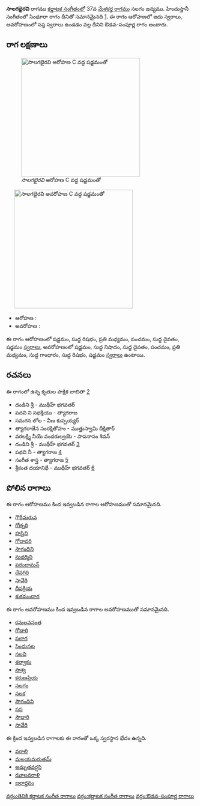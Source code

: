{{Infobox ragam
	| name          	= సాలగభైరవి
	| synonym	    	= 
	| mela          	= 
	| chakra        	= 
	| janaka        	= 
	| type          	= ఔడవ-సంపూర్ణ
	| arohanam      	= {{svaraC|S|R1|M2|P|D1|S'}} 
	| avarohanam    	= {{svaraC|S'|N1|D1|P|M2|G1|R1|S}}
	| jeeva         	=
	| chhaya        	=
	| nyasa         	=
	| vishesha      	= 
	| equivalent  		= సింధూరా
}}
{{కర్ణాటక సంగీత రాగాలు}}
'''సాలగభైరవి''' రాగము [[కర్ణాటక సంగీతం]]లో 37వ [[మేళకర్త రాగము]] సలగం జన్యము.  హిందుస్తానీ సంగీతంలో సింధూరా రాగం దీనితో సమానమైనది [https://karnatik.com/hcragatable.shtml]. ఈ రాగం ఆరోహణలో ఐదు స్వరాలు, అవరోహణంలో సప్త స్వరాలు ఉండడం వల్ల దీనిని ఔడవ-సంపూర్ణ రాగం అంటారు.


==రాగ లక్షణాలు==
[[Image:salagabhairavi_ar_kb2wiki.png|thumb|right|316px|''సాలగభైరవి'' ఆరోహణ C వద్ద షడ్జమంతో]]
	[[Image:salagabhairavi_av_kb2wiki.png|thumb|right|316px|''సాలగభైరవి'' అవరోహణ C వద్ద షడ్జమంతో]]

* ఆరోహణ : {{svaraC|S|R1|M2|P|D1|S'}} 
* అవరోహణ : {{svaraC|S'|N1|D1|P|M2|G1|R1|S}}

ఈ రాగం ఆరోహణంలో షడ్జమం, సుద్ద  రిషభం, ప్రతి మధ్యమం, పంచమం, సుద్ద దైవతం, షడ్జమం [[స్వరాలు]], అవరోహణంలో షడ్జమం, సుద్ద నిషాదం, సుద్ద దైవతం, పంచమం, ప్రతి మధ్యమం, సుద్ద  గాంధారం, సుద్ద  రిషభం, షడ్జమం [[స్వరాలు]] ఉంటాయి.

==రచనలు==
ఈ రాగంలో ఉన్న కృతుల పాక్షిక జాబితా [https://github.com/ssrihari/ragavardhini/blob/master/ragas/kritis.psv]
* దండిని శ్రీ - ముథీహ్ భగవతర్
* పదవి ని  సభక్తియు - త్యాగరాజ
* సమగన లోల - వీణ కుప్పయ్యర్
* త్యాగరాజేన సంరక్షితోహం - ముత్తుస్వామి దీక్షితార్
* వరలక్ష్మి నీయె వందరుల్వయె - పాపనాసం  శివన్
* దండిని శ్రీ - ముథీహ్ భగవతర్ [http://www.karnatik.com/c2037.shtml]
* పథవి నీ - త్యాగరాజ [http://www.karnatik.com/c2690.shtml]
* సంగీత శాస్త్ర - త్యాగరాజ [http://www.karnatik.com/c2810.shtml]
* శ్రీకంత దయానిధే - ముథీహ్ భగవతర్ [http://www.karnatik.com/c1909.shtml]




==పోలిన రాగాలు==
ఈ రాగం ఆరోహణము కింద ఇవ్వబడిన రాగాల ఆరోహణముతో సమానమైనది.
* [[గౌరీమరువ]]
* [[గోత్నరి]]
* [[హస్తిని]]
* [[గోదావరి]]
* [[సౌగంధిని]]
* [[సుధర్మిని]]
* [[ పరందామన్]]
* [[దేవగిరి]]
* [[సావేరి]]
* [[దీపక్రియ]]
* [[శుకమందార]]

ఈ రాగం అవరోహణము కింద ఇవ్వబడిన రాగాల అవరోహణముతో సమానమైనది.
* [[కమలవసంత]]
* [[గోదారి]]
* [[సలాగ]]
* [[సింధునట]]
* [[సలవి]]
* [[శల్వాకం]]
* [[సాశ్వ]]
* [[కరుణప్రియ]]
* [[సలగం]]
* [[సలక]]
* [[సౌగంధిని]]
* [[సస]]
* [[ సౌధారి]]
* [[సావేరి]]

ఈ క్రింద ఇవ్వబడిన రాగాలకు ఈ రాగంతో ఒక్క స్వరస్థాన భేదం ఉన్నది.
* [[వరాలి]]
* [[మలయమరుతమ్]]
* [[అమృతవర్షని]]
* [[ఝాలవరాళి]]
* [[జలార్ణవం]]



[[వర్గం:తెవికి కర్ణాటక సంగీత రాగాలు]]
[[వర్గం:కర్ణాటక సంగీత రాగాలు]]
[[వర్గం:ఔడవ-సంపూర్ణ రాగాలు]]